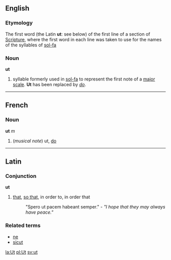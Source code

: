 ==English==
===Etymology===
The first word (the Latin '''ut''': see below) of the first line of a section of [[Scripture]], where the first word in each line was taken to use for the names of the syllables of [[sol-fa]]

===Noun===
'''ut'''

# syllable formerly used in [[sol-fa]] to represent the first note of a [[major scale]].  '''Ut''' has been replaced by ''[[do]]''.
----

==French==
===Noun===
'''ut''' ''m''

#(''musical note'') ut, [[do]]

----
==Latin==
===Conjunction===
'''ut'''

# [[that]], [[so that]], in order to, in order that
#: "Spero ut pacem habeant semper." - ''"I hope that they may always have peace."''

===Related terms===
*[[ne]]
*[[sicut]]

[[la:Ut]]
[[pl:Ut]]
[[sv:ut]]